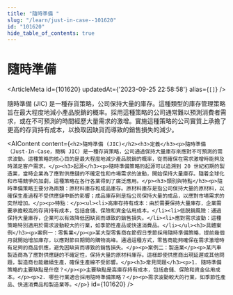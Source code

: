 ```yaml
---
title: "隨時準備 "
slug: "/learn/just-in-case--101620"
id: "101620"
hide_table_of_contents: true
---
```



# 隨時準備 

<ArticleMeta id={101620} updatedAt={'2023-09-25 22:58:58'} alias={`[]`} />
<div className='border-solid border-b border-t-0 my-4 border-[var(--ifm-color-gray-300)]' />

隨時準備 (JIC) 是一種存貨策略，公司保持大量的庫存。這種類型的庫存管理策略旨在最大程度地減小產品脱銷的概率。採用這種策略的公司通常難以預測消費者需求，或在不可預測的時間經歷大量需求的激增。實施這種策略的公司實質上承擔了更高的存貨持有成本，以換取因缺貨而導致的銷售損失的減少。

<AIContent content={`<h2>隨時準備 (JIC)</h2><h3>定義</h3><p>隨時準備（Just-In-Case，簡稱 JIC）是一種存貨策略，公司通過保持大量庫存來應對不可預測的需求波動。這種策略的核心目的是最大程度地減少產品脱銷的概率，從而確保在需求激增時能夠及時滿足客户需求。</p><h3>起源</h3><p>隨時準備策略的起源可以追溯到 20 世紀初期的製造業，當時企業為了應對供應鏈的不確定性和市場需求的波動，開始保持大量庫存。隨着全球化和市場競爭的加劇，這種策略在各行各業得到了廣泛應用。</p><h3>類別與特點</h3><p>隨時準備策略主要分為兩類：原材料庫存和成品庫存。原材料庫存是指公司保持大量的原材料，以確保生產過程不受供應鏈中斷的影響；成品庫存則是指公司保持大量的成品，以應對市場需求的突然增加。</p><p>特點：</p><ul><li>高庫存持有成本：由於需要保持大量庫存，企業需要承擔較高的存貨持有成本，包括倉儲、保險和資金佔用成本。</li><li>低脱銷風險：通過保持大量庫存，企業可以有效降低因缺貨而導致的銷售損失。</li><li>應對需求波動：這種策略特別適用於需求波動較大的行業，如季節性產品或快速消費品。</li></ul><h3>具體案例</h3><p>案例一：零售業</p><p>某大型零售商在節假日季節採用隨時準備策略，提前幾個月就開始增加庫存，以應對節日期間的購物高峰。通過這種方式，零售商能夠確保在需求激增時有足夠的商品供應，避免因缺貨而導致的銷售損失。</p><p>案例二：製造業</p><p>某汽車製造商為了應對供應鏈的不確定性，保持大量的原材料庫存。這樣即使供應商出現延遲或其他問題，製造商也能繼續生產，確保生產線不受影響。</p><h3>常見問題</h3><p>1. 隨時準備策略的主要缺點是什麼？</p><p>主要缺點是高庫存持有成本，包括倉儲、保險和資金佔用成本。</p><p>2. 哪些行業適合採用隨時準備策略？</p><p>需求波動較大的行業，如季節性產品、快速消費品和製造業等。</p>`} id={101620} />
